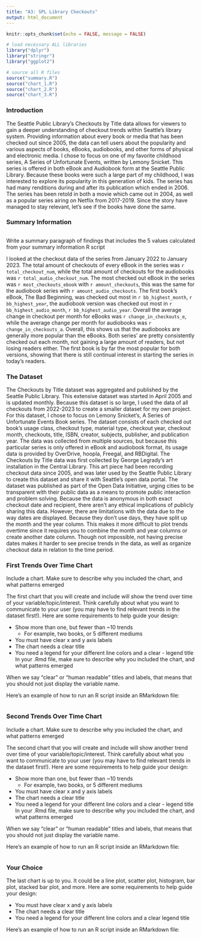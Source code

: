 ```yaml
---
title: "A3: SPL Library Checkouts"
output: html_document
---
```


```r
knitr::opts_chunk$set(echo = FALSE, message = FALSE)

# load necessary ALL libraries
library("dplyr")
library("stringr")
library("ggplot2")

# source all R files
source("summary.R")
source("chart_1.R")
source("chart_2.R")
source("chart_3.R")
```

### Introduction

The Seattle Public Library’s Checkouts by Title data allows for viewers to gain a deeper understanding of checkout trends within Seattle’s library system. Providing information about every book or media that has been checked out since 2005, the data can tell users about the popularity and various aspects of books, eBooks, audiobooks, and other forms of physical and electronic media. I chose to focus on one of my favorite childhood series, A Series of Unfortunate Events, written by Lemony Snicket. This series is offered in both eBook and Audiobook form at the Seattle Public Library. Because these books were such a large part of my childhood, I was interested to explore its popularity in this generation of kids. The series has had many renditions during and after its publication which ended in 2006. The series has been retold in both a movie which came out in 2004, as well as a popular series airing on Netflix from 2017-2019. Since the story have managed to stay relevant, let’s see if the books have done the same. 

### Summary Information

```r

```

Write a summary paragraph of findings that includes the 5 values calculated from your summary information R script

I looked at the checkout data of the series from January 2022 to January 2023. The total amount of checkouts of every eBook in the series was `r total_checkout_num`, while the total amount of checkouts for the audiobooks was `r total_audio_checkout_num`. The most checked out eBook in the series was `r most_checkouts_ebook` with `r amount_checkouts`, this was the same for the audiobook series with `r amount_audio_checkouts`. The first book’s eBook, The Bad Beginning, was checked out most in `r bb_highest_month`, `r bb_highest_year`, the audiobook version was checked out most in `r bb_highest_audio_month`, `r bb_highest_audio_year`. Overall the average change in checkout per month for eBooks was `r change_in_checkouts_e`, while the average change per month for audiobooks was `r change_in_checkouts_a`. Overall, this shows us that the audiobooks are generally more popular than the eBooks. Both series’ are pretty consistently checked out each month, not gaining a large amount of readers, but not losing readers either. The first book is by far the most popular for both versions, showing that there is still continual interest in starting the series in today’s readers. 

### The Dataset

The Checkouts by Title dataset was aggregated and published by the Seattle Public Library. This extensive dataset was started in April 2005 and is updated monthly. Because this dataset is so large, I used the data of all checkouts from 2022-2023 to create a smaller dataset for my own project. For this dataset, I chose to focus on Lemony Snicket’s, A Series of Unfortunate Events Book series. The dataset consists of each checked out book’s usage class, checkout type, material type, checkout year, checkout month, checkouts, title, ISBN, creator, subjects, publisher, and publication year. The data was collected from multiple sources, but because this particular series is only offered in eBook and audiobook format, its usage data is provided by OverDrive, hoopla, Freegal, and RBDigital. The Checkouts by Title data was first collected by George Legrady’s art installation in the Central Library. This art piece had been recording checkout data since 2005, and was later used by the Seattle Public Library to create this dataset and share it with Seattle’s open data portal. The dataset was published as part of the Open Data Initiative, urging cities to be transparent with their public data as a means to promote public interaction and problem solving. Because the data is anonymous in both exact checkout date and recipient, there aren’t any ethical implications of publicly sharing this data. However, there are limitations with the data due to the way dates are displayed. Because they don’t use days, they have split up the month and the year column. This makes it more difficult to plot trends overtime since it requires you to combine the month and year columns or create another date column. Though not impossible, not having precise dates makes it harder to see precise trends in the data, as well as organize checkout data in relation to the time period. 

### First Trends Over Time Chart

Include a chart. Make sure to describe why you included the chart, and what patterns emerged

The first chart that you will create and include will show the trend over time of your variable/topic/interest. Think carefully about what you want to communicate to your user (you may have to find relevant trends in the dataset first!). Here are some requirements to help guide your design:

- Show more than one, but fewer than ~10 trends
  - For example, two books, or 5 different mediums
- You must have clear x and y axis labels
- The chart needs a clear title 
- You need a legend for your different line colors and a clear - legend title
In your .Rmd file, make sure to describe why you included the chart, and what patterns emerged

When we say "clear" or "human readable" titles and labels, that means that you should not just display the variable name.

Here's an example of how to run an R script inside an RMarkdown file:

```r
```

### Second Trends Over Time Chart

Include a chart. Make sure to describe why you included the chart, and what patterns emerged

The second chart that you will create and include will show another trend over time of your variable/topic/interest. Think carefully about what you want to communicate to your user (you may have to find relevant trends in the dataset first!). Here are some requirements to help guide your design:

- Show more than one, but fewer than ~10 trends
  - For example, two books, or 5 different mediums
- You must have clear x and y axis labels
- The chart needs a clear title 
- You need a legend for your different line colors and a clear - legend title
In your .Rmd file, make sure to describe why you included the chart, and what patterns emerged

When we say "clear" or "human readable" titles and labels, that means that you should not just display the variable name.

Here's an example of how to run an R script inside an RMarkdown file:

```r
```

### Your Choice

The last chart is up to you. It could be a line plot, scatter plot, histogram, bar plot, stacked bar plot, and more. Here are some requirements to help guide your design:

- You must have clear x and y axis labels
- The chart needs a clear title 
- You need a legend for your different line colors and a clear legend title

Here's an example of how to run an R script inside an RMarkdown file:

```r
```


